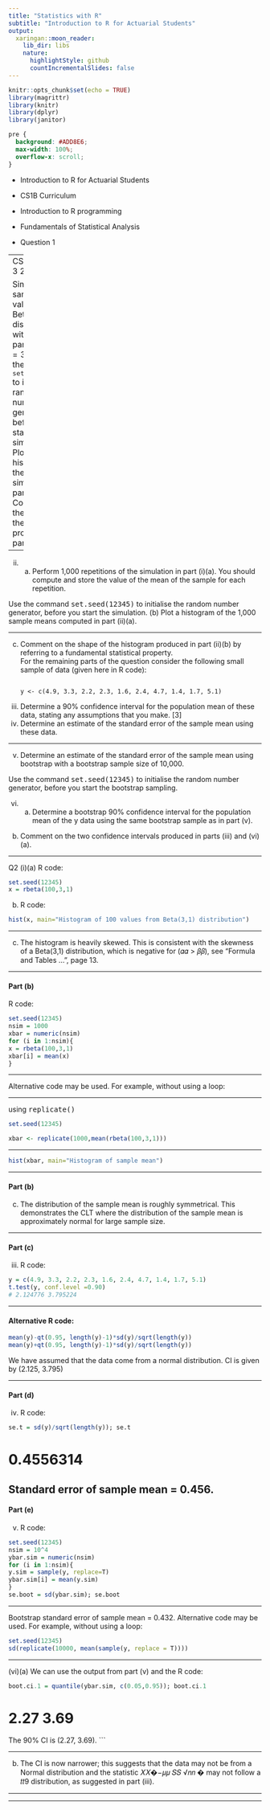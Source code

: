 ```yaml
---
title: "Statistics with R"
subtitle: "Introduction to R for Actuarial Students"
output:
  xaringan::moon_reader:
    lib_dir: libs
    nature:
      highlightStyle: github
      countIncrementalSlides: false
---
```


```r
knitr::opts_chunk$set(echo = TRUE)
library(magrittr)
library(knitr)
library(dplyr)
library(janitor)


```

```css
pre {
  background: #ADD8E6;
  max-width: 100%;
  overflow-x: scroll;
}
```

* Introduction to R for Actuarial Students

* CS1B Curriculum

* Introduction to R programming
* Fundamentals of Statistical Analysis

* Question 1

---
CS1B A2022–3 
2 (i) (a) 

Simulate a sample of 100 values from a Beta distribution with 
parameters $a = 3$, $b = 1$. Use the command <tt>set.seed(12345)</tt> to 
initialise the random number generator, before you start the simulation. 
(b) Plot a histogram of the sample simulated in part (i)(a). 
(c) Comment on the shape of the histogram produced in part (i)(b). 

---

(ii) (a) Perform 1,000 repetitions of the simulation in part (i)(a). 
You should compute and store the value of the mean of the sample for each 
repetition. 

Use the command <tt>set.seed(12345)</tt> to initialise the 
random number generator, before you start the simulation. 
(b) Plot a histogram of the 1,000 sample means computed in part (ii)(a). 

---

(c) Comment on the shape of the histogram produced in part (ii)(b) by 
referring to a fundamental statistical property.  
For the remaining parts of the question consider the following small sample of data 
(given here in R code): 
<pre><code>
y <- c(4.9, 3.3, 2.2, 2.3, 1.6, 2.4, 4.7, 1.4, 1.7, 5.1) 
</code></pre>
(iii) Determine a 90% confidence interval for the population mean of these data, 
stating any assumptions that you make. [3] 
(iv) Determine an estimate of the standard error of the sample mean using these 
data.  

---

(v) Determine an estimate of the standard error of the sample mean using 
bootstrap with a bootstrap sample size of 10,000. 

Use the command 
<tt>set.seed(12345)</tt> to initialise the random number generator, before you 
start the bootstrap sampling. 

(vi) (a) Determine a bootstrap 90% confidence interval for the population 
mean of the y data using the same bootstrap sample as in part (v). 
(b) Comment on the two confidence intervals produced in parts (iii) and 
(vi)(a). 
 

---

Q2
(i)(a)
R code:

```r
set.seed(12345)
x = rbeta(100,3,1) 
```

(b)
R code:
```r
hist(x, main="Histogram of 100 values from Beta(3,1) distribution") 
```

---

(c)
The histogram is heavily skewed. 
This is consistent with the skewness of a Beta(3,1) distribution, which is negative for 
(𝛼𝛼 > 𝛽𝛽), see “Formula and Tables …”, page 13. 


---

#### Part (b)

R code:

```r
set.seed(12345)
nsim = 1000 
xbar = numeric(nsim) 
for (i in 1:nsim){ 
x = rbeta(100,3,1) 
xbar[i] = mean(x) 
}
```

---


Alternative code may be used. For example, without using a loop:


---

using <tt>replicate()</tt>

```r
set.seed(12345)

xbar <- replicate(1000,mean(rbeta(100,3,1)))

```

---



```r

hist(xbar, main="Histogram of sample mean") 

```

---


#### Part (b)

(c)
The distribution of the sample mean is roughly symmetrical. 
This demonstrates the CLT where the distribution of the sample mean is
approximately normal for large sample size. 


---


#### Part (c)

(iii)
R code:

```r


y = c(4.9, 3.3, 2.2, 2.3, 1.6, 2.4, 4.7, 1.4, 1.7, 5.1)
t.test(y, conf.level =0.90) 
# 2.124776 3.795224

```

---


#### Alternative R code:

```r
mean(y)-qt(0.95, length(y)-1)*sd(y)/sqrt(length(y))
mean(y)+qt(0.95, length(y)-1)*sd(y)/sqrt(length(y))

```
We have assumed that the data come from a normal distribution. 
CI is given by (2.125, 3.795) 

---

#### Part (d)

(iv)
R code:
```r

se.t = sd(y)/sqrt(length(y)); se.t 

```

# 0.4556314
Standard error of sample mean = 0.456. 
---

#### Part (e)


(v)
R code:

```r

set.seed(12345)
nsim = 10^4 
ybar.sim = numeric(nsim) 
for (i in 1:nsim){ 
y.sim = sample(y, replace=T) 
ybar.sim[i] = mean(y.sim) 
}
se.boot = sd(ybar.sim); se.boot 

```

---

Bootstrap standard error of sample mean = 0.432. 
Alternative code may be used. For example, without using a loop:

```r


set.seed(12345)
sd(replicate(10000, mean(sample(y, replace = T))))

```

---

(vi)(a)
We can use the output from part (v) and the R code:
```r
boot.ci.1 = quantile(ybar.sim, c(0.05,0.95)); boot.ci.1 

```
# 2.27 3.69 
The 90% CI is (2.27, 3.69). 
```

---


(b)
The CI is now narrower; 
this suggests that the data may not be from a Normal distribution 
and the statistic 𝑋𝑋�−𝜇𝜇
𝑆𝑆
√𝑛𝑛 � may not follow a 𝑡𝑡9 distribution, as suggested in part (iii). 

---

---